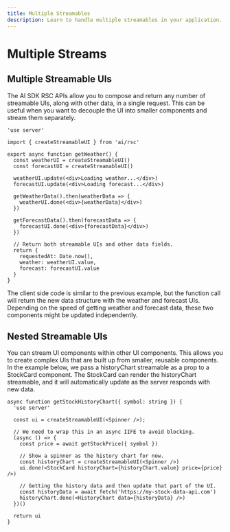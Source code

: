 ```yaml
---
title: Multiple Streamables
description: Learn to handle multiple streamables in your application.
---
```


# Multiple Streams

## Multiple Streamable UIs

The AI SDK RSC APIs allow you to compose and return any number of streamable UIs, along with other data, in a single request. This can be useful when you want to decouple the UI into smaller components and stream them separately.

```tsx file='app/actions.ts'
'use server'

import { createStreamableUI } from 'ai/rsc'

export async function getWeather() {
  const weatherUI = createStreamableUI()
  const forecastUI = createStreamableUI()

  weatherUI.update(<div>Loading weather...</div>)
  forecastUI.update(<div>Loading forecast...</div>)

  getWeatherData().then(weatherData => {
    weatherUI.done(<div>{weatherData}</div>)
  })

  getForecastData().then(forecastData => {
    forecastUI.done(<div>{forecastData}</div>)
  })

  // Return both streamable UIs and other data fields.
  return {
    requestedAt: Date.now(),
    weather: weatherUI.value,
    forecast: forecastUI.value
  }
}
```

The client side code is similar to the previous example, but the function call will return the new data structure with the weather and forecast UIs. Depending on the speed of getting weather and forecast data, these two components might be updated independently.

## Nested Streamable UIs

You can stream UI components within other UI components. This allows you to create complex UIs that are built up from smaller, reusable components. In the example below, we pass a historyChart streamable as a prop to a StockCard component. The StockCard can render the historyChart streamable, and it will automatically update as the server responds with new data.

```tsx file='app/actions.ts'
async function getStockHistoryChart({ symbol: string }) {
  'use server'

  const ui = createStreamableUI(<Spinner />);

  // We need to wrap this in an async IIFE to avoid blocking.
  (async () => {
    const price = await getStockPrice({ symbol })

    // Show a spinner as the history chart for now.
    const historyChart = createStreamableUI(<Spinner />)
    ui.done(<StockCard historyChart={historyChart.value} price={price} />)

    // Getting the history data and then update that part of the UI.
    const historyData = await fetch('https://my-stock-data-api.com')
    historyChart.done(<HistoryChart data={historyData} />)
  })()

  return ui
}
```
